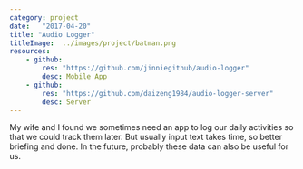 ```yaml
---
category: project
date:   "2017-04-20"
title: "Audio Logger"
titleImage:  ../images/project/batman.png
resources:
    - github:
        res: "https://github.com/jinniegithub/audio-logger"
        desc: Mobile App
    - github:
        res: "https://github.com/daizeng1984/audio-logger-server"
        desc: Server
---
```


My wife and I found we sometimes need an app to log our daily activities so that we could track them later. But usually input text takes time, so better briefing and done. In the future, probably these data can also be useful for us.

